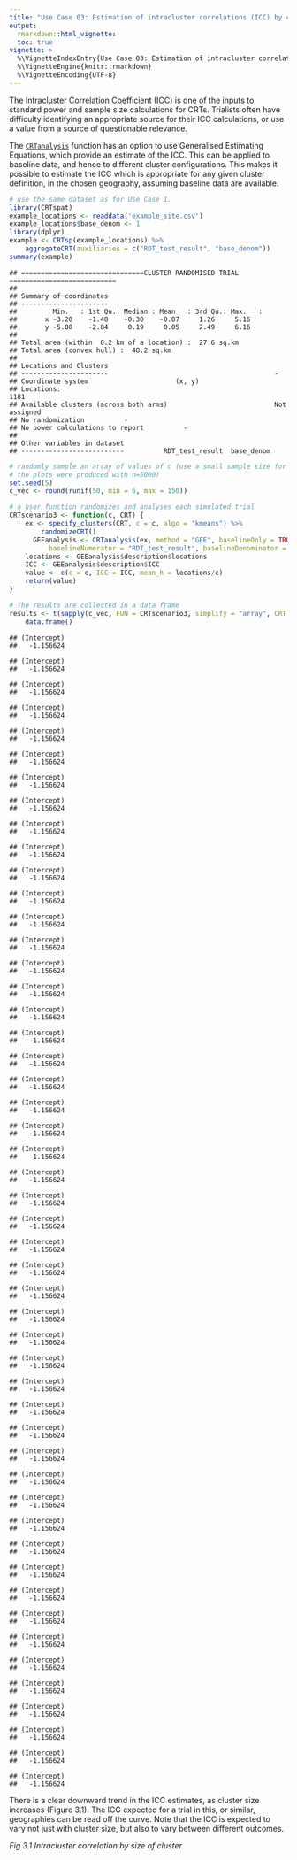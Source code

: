 ---
title: "Use Case 03: Estimation of intracluster correlations (ICC) by cluster size"
output:
  rmarkdown::html_vignette:
  toc: true
vignette: >
  %\VignetteIndexEntry{Use Case 03: Estimation of intracluster correlations (ICC) by cluster size}
  %\VignetteEngine{knitr::rmarkdown}
  %\VignetteEncoding{UTF-8}
---

The Intracluster Correlation Coefficient (ICC) is one of the inputs to standard power and sample size calculations for CRTs. Trialists often have difficulty identifying an appropriate source for their
ICC calculations, or use a value from a source of questionable relevance.

The [`CRTanalysis`](../reference/CRTanalysis.html) function has an option to use Generalised Estimating Equations, which provide an estimate of the ICC. This can be applied to baseline data, and hence to different cluster configurations. This makes it possible to estimate the ICC which is appropriate for any given cluster definition, in the chosen geography, assuming baseline data are available.


``` r
# use the same dataset as for Use Case 1.
library(CRTspat)
example_locations <- readdata('example_site.csv')
example_locations$base_denom <- 1
library(dplyr)
example <- CRTsp(example_locations) %>%
    aggregateCRT(auxiliaries = c("RDT_test_result", "base_denom"))
summary(example)
```

```
## ===============================CLUSTER RANDOMISED TRIAL ===========================
## 
## Summary of coordinates
## ----------------------
##         Min.   : 1st Qu.: Median : Mean   : 3rd Qu.: Max.   :
##       x -3.20    -1.40    -0.30    -0.07     1.26     5.16   
##       y -5.08    -2.84     0.19     0.05     2.49     6.16   
## 
## Total area (within  0.2 km of a location) :  27.6 sq.km
## Total area (convex hull) :  48.2 sq.km
## 
## Locations and Clusters
## ----------------------                                          -                        
## Coordinate system                      (x, y)                        
## Locations:                                                      1181                        
## Available clusters (across both arms)                           Not assigned                        
## No randomization          -                        
## No power calculations to report          -                        
## 
## Other variables in dataset
## --------------------------          RDT_test_result  base_denom
```

``` r
# randomly sample an array of values of c (use a small sample size for testing
# the plots were produced with n=5000)
set.seed(5)
c_vec <- round(runif(50, min = 6, max = 150))

# a user function randomizes and analyses each simulated trial
CRTscenario3 <- function(c, CRT) {
    ex <- specify_clusters(CRT, c = c, algo = "kmeans") %>%
        randomizeCRT()
      GEEanalysis <- CRTanalysis(ex, method = "GEE", baselineOnly = TRUE, excludeBuffer = FALSE,
          baselineNumerator = "RDT_test_result", baselineDenominator = "base_denom")
    locations <- GEEanalysis$description$locations
    ICC <- GEEanalysis$description$ICC
    value <- c(c = c, ICC = ICC, mean_h = locations/c)
    return(value)
}

# The results are collected in a data frame
results <- t(sapply(c_vec, FUN = CRTscenario3, simplify = "array", CRT = example)) %>%
    data.frame()
```

```
## (Intercept) 
##   -1.156624
```

```
## (Intercept) 
##   -1.156624
```

```
## (Intercept) 
##   -1.156624
```

```
## (Intercept) 
##   -1.156624
```

```
## (Intercept) 
##   -1.156624
```

```
## (Intercept) 
##   -1.156624
```

```
## (Intercept) 
##   -1.156624
```

```
## (Intercept) 
##   -1.156624
```

```
## (Intercept) 
##   -1.156624
```

```
## (Intercept) 
##   -1.156624
```

```
## (Intercept) 
##   -1.156624
```

```
## (Intercept) 
##   -1.156624
```

```
## (Intercept) 
##   -1.156624
```

```
## (Intercept) 
##   -1.156624
```

```
## (Intercept) 
##   -1.156624
```

```
## (Intercept) 
##   -1.156624
```

```
## (Intercept) 
##   -1.156624
```

```
## (Intercept) 
##   -1.156624
```

```
## (Intercept) 
##   -1.156624
```

```
## (Intercept) 
##   -1.156624
```

```
## (Intercept) 
##   -1.156624
```

```
## (Intercept) 
##   -1.156624
```

```
## (Intercept) 
##   -1.156624
```

```
## (Intercept) 
##   -1.156624
```

```
## (Intercept) 
##   -1.156624
```

```
## (Intercept) 
##   -1.156624
```

```
## (Intercept) 
##   -1.156624
```

```
## (Intercept) 
##   -1.156624
```

```
## (Intercept) 
##   -1.156624
```

```
## (Intercept) 
##   -1.156624
```

```
## (Intercept) 
##   -1.156624
```

```
## (Intercept) 
##   -1.156624
```

```
## (Intercept) 
##   -1.156624
```

```
## (Intercept) 
##   -1.156624
```

```
## (Intercept) 
##   -1.156624
```

```
## (Intercept) 
##   -1.156624
```

```
## (Intercept) 
##   -1.156624
```

```
## (Intercept) 
##   -1.156624
```

```
## (Intercept) 
##   -1.156624
```

```
## (Intercept) 
##   -1.156624
```

```
## (Intercept) 
##   -1.156624
```

```
## (Intercept) 
##   -1.156624
```

```
## (Intercept) 
##   -1.156624
```

```
## (Intercept) 
##   -1.156624
```

```
## (Intercept) 
##   -1.156624
```

```
## (Intercept) 
##   -1.156624
```

```
## (Intercept) 
##   -1.156624
```

```
## (Intercept) 
##   -1.156624
```

```
## (Intercept) 
##   -1.156624
```

```
## (Intercept) 
##   -1.156624
```

There is a clear downward trend in the ICC estimates, as cluster size increases (Figure 3.1). The ICC
expected for a trial in this, or similar, geographies can be read off the curve. Note that the ICC is expected to vary
not just with cluster size, but also to vary between different outcomes.


<p>
    <img src="example3b.r-1.png" alt="" > <br>
    <em>Fig 3.1 Intracluster correlation by size of cluster</em>
</p>


